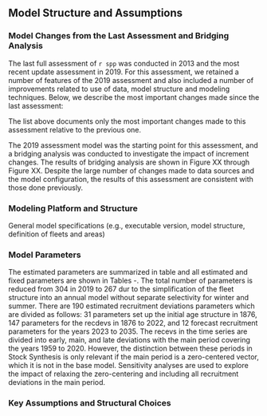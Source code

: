 ## Model Structure and Assumptions

### Model Changes from the Last Assessment and Bridging Analysis

The last full assessment of `r spp` was conducted in 2013 and the most recent update assessment in 2019. For this assessment, we retained a number of features of the 2019 assessment and also included a number of improvements related to use of data, model structure and modeling techniques. Below, we describe the most important changes made since the last assessment:

\begin{enumerate}

\item Upgraded to Stock Synthesis version 3.30.21 (released in February 2023). This is standard practice to capitalize on newly developed features and corrections to older versions as well as improvements in computational efficiency.  No discernible difference were produce by this change.

\item Updated historical and current fishery removals, to include most up to date information. This year WDFW completed historical catch reconstruction of `r spp` and newly estimated landings are lower than those used in previous assessment. Newly estimated Washington landings are also more consistent with history of commercial removals on the West Coast and represent improvement to the assessment.

\item Removed fishery CPUE time series. This change did not impact the assessment outputs as well as model fits.

\item Combined Winter and Summer fleets into corresponding annual North and South fleets. The separation of North and South fleets into the Winter and Summer fleets were primarily motivated by the using the fishery CPUE indices form Winter fisheries, targeting `r spp` spawning aggregations. With removal of CPUE indices from the model, separation into Winter and Summer fleets was no longer needed. Also, Winter and Summer fleets selectivity curves were very similar within respective fisheries. Combining Winter and Summer fleets within North and South fisheries yielded very close results. Combining seasonal fleets also removed uncertainty associated with separating historical annual catches by season (since fishing year for Winter fleet was defined as November of previous year through the February of the current year). Finally, using annual catches (rather than assigning to current year catches from previous) put assessment in alignment with management system, which operates on a calendar year basis.  

\item Recalculated survey abundance indices using sdmTMB geostatistical model. Results did not impact the model output.

\item Switched to a single triennial survey index (instead separating it into two indices for early and late survey periods). The triennial index was separated in past assessments due to change in depth and latitudinal coverage of the triennial survey. Using a single index did not impact model results, but provided a longer historical survey trend and simplified the structure of the assessment model.

\item Updated input sample sizes associated with fisheries composition data to using a function of number of trips and number and fish (rather than number of trips, as in previous assessment), to follow current best practices and ensure a consistent treatment of fishery and survey input data.

\item Updated weight-length, maturity and fecundity parameters, to include most up to date and improved information. Updating weight-length parameters did not produce a noticeable change. Model with new maturity parameters had slightly lower scale as length at 50% maturity now is slightly higher.  With new fecundity parameters, the model produces spawning output rather that spawning biomass, and 2019 model 2023 spawning outputs are no longer comparable. However, relative depletion show similar results.

\item Updated spawn-recruit parameters and fixed Beverton-Holt steepness at 0.8, mean of the Myers prior developed based on meta-analysis of flatfish steepness (Myers et al. 1999). When estimated, steepness was hitting the upper parameter bound of 1 (steepness likelihood profile is included in this report). Limiting steepness to 0.8 did not cause a change in model results, but yielded more reasonable estimates of other life history parameters, including natural mortality.


\end{enumerate}

The list above documents only the most important changes made to this assessment relative to the previous one. 

The 2019 assessment model was the starting point for this assessment, and a bridging analysis was conducted to investigate the impact of increment changes. The results of bridging analysis are shown in Figure XX through Figure XX. Despite the large number of changes made to data sources and the model configuration, the results of this assessment are consistent with those done previously.

### Modeling Platform and Structure
General model specifications (e.g., executable version, model structure, definition of fleets and areas)


### Model Parameters
The estimated parameters are summarized in table \ref{tab:par-summary} and all estimated and fixed parameters are shown in Tables \ref{tab:table-pars-base-1}-\ref{tab:table-pars-base-13}. The total number of parameters is reduced from 304 in 2019 to 267 dur to the simplification of the fleet structure into an annual model without separate selectivity for winter and summer. There are 190 estimated recruitment deviations parameters which are divided as follows: 31 parameters set up the initial age structure in 1876, 147 parameters for the recdevs in 1876 to 2022, and 12 forecast recruitment parameters for the years 2023 to 2035. The recevs in the time series are divided into early, main, and late deviations with the main period covering the years 1959 to 2020. However, the distinction between these periods in Stock Synthesis is only relevant if the main period is a zero-centered vector, which it is not in the base model. Sensitivity analyses are used to explore the impact of relaxing the zero-centering and including all recruitment deviations in the main period.

### Key Assumptions and Structural Choices